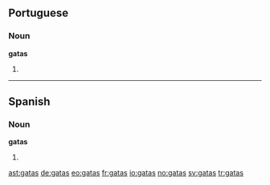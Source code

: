 ==Portuguese==

===Noun===
'''gatas''' {{f}}

# {{pt-noun form of|[[gato]]|f|pl}}

----

==Spanish==

===Noun===
'''gatas''' {{f}}

# {{plural of|[[gata]]|lang=Spanish}}

[[ast:gatas]]
[[de:gatas]]
[[eo:gatas]]
[[fr:gatas]]
[[io:gatas]]
[[no:gatas]]
[[sv:gatas]]
[[tr:gatas]]